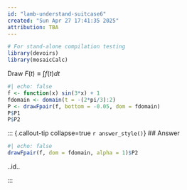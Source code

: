 ```yaml
---
id: "lamb-understand-suitcase6"
created: "Sun Apr 27 17:41:35 2025"
attribution: TBA
---
```


```r
# For stand-alone compilation testing
library(devoirs)
library(mosaicCalc)
```

::: {#exr-lamb-understand-suitcase6}
Draw $F(t) \equiv \int f(t) dt$
```r
#| echo: false
f <- function(x) sin(3*x) + 1
fdomain <- domain(t = -(2*pi/3):2)
P <- drawFpair(f, bottom = -0.05, dom = fdomain)
P$P1
P$P2
```

<!-- Opening answer: lus-4dN34 -->
::: {.callout-tip collapse=true `r answer_style()`}
## Answer
```r
#| echo: false
drawFpair(f, dom = fdomain, alpha = 1)$P2
```

[..id..]{data-tooltip="Ans id: lus-4dN4"}
:::
<!-- closing answer lus-4dN4 -->
:::
 <!-- end of exr-lamb-understand-suitcase4 -->
